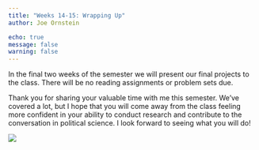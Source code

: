 ```yaml
---
title: "Weeks 14-15: Wrapping Up"
author: Joe Ornstein

echo: true
message: false
warning: false
---
```


In the final two weeks of the semester we will present our final projects to the class. There will be no reading assignments or problem sets due.

Thank you for sharing your valuable time with me this semester. We've covered a lot, but I hope that you will come away from the class feeling more confident in your ability to conduct research and contribute to the conversation in political science. I look forward to seeing what you will do!

[![](img/know-stuff.png)](https://allisonhorst.com/everything-else)
